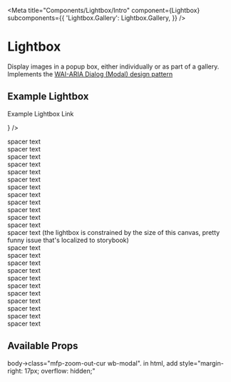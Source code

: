 

<Meta
  title="Components/Lightbox/Intro"
  component={Lightbox}
  subcomponents={{
    'Lightbox.Gallery': Lightbox.Gallery,
  }}
/>

# Lightbox

Display images in a popup box, either individually or as part of a gallery.
Implements the <a href="https://www.w3.org/TR/wai-aria-practices/#dialog_modal" target="_blank">
WAI-ARIA Dialog (Modal) design pattern</a>

## Example Lightbox

<Canvas>
  <Lightbox
    title="Example lightbox"
    src="https://media.npr.org/assets/img/2021/08/11/gettyimages-1279899488_wide-e28def62c2d01ee6368d9aa312c68998415b5e72-s1100-c50.jpg"
    children={<p>Example Lightbox Link</p>}
  />
  <p>
    spacer text
    <br />
    spacer text
    <br />
    spacer text
    <br />
    spacer text
    <br />
    spacer text
    <br />
    spacer text
    <br />
    spacer text
    <br />
    spacer text
    <br />
    spacer text
    <br />
    spacer text
    <br />
    spacer text
    <br />
    spacer text
    <br />
    spacer text (the lightbox is constrained by the size of this canvas, pretty
    funny issue that's localized to storybook)
    <br />
    spacer text
    <br />
    spacer text
    <br />
    spacer text
    <br />
    spacer text
    <br />
    spacer text
    <br />
    spacer text
    <br />
    spacer text
    <br />
    spacer text
    <br />
    spacer text
    <br />
    spacer text
    <br />
    spacer text
    <br />
  </p>
</Canvas>

## Available Props

<ArgsTable />

<Canvas>
  <span>
    <p>
      body->class="mfp-zoom-out-cur wb-modal". in html, add style="margin-right:
      17px; overflow: hidden;"
    </p>
  </span>
</Canvas>
